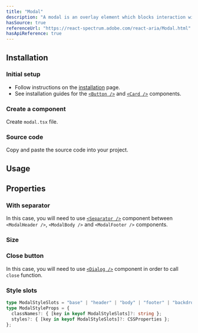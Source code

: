 ```yaml
---
title: "Modal"
description: "A modal is an overlay element which blocks interaction with elements outside it."
hasSource: true
referenceUrl: "https://react-spectrum.adobe.com/react-aria/Modal.html"
hasApiReference: true
---
```


## Installation

<Steps>

### Initial setup

- Follow instructions on the [installation](/docs/overview/installation) page.
- See installation guides for the [`<Button />`](/docs/components/button) and [`<Card />`](/docs/components/card) components.

### Create a component

Create `modal.tsx` file.

### Source code

Copy and paste the source code into your project.

</Steps>

## Usage

<ComponentPreview slug="modal/usage" />

## Properties

### With separator

In this case, you will need to use [`<Separator />`](/docs/components/separator) component between `<ModalHeader />`, `<ModalBody />` and `<ModalFooter />` components.

<ComponentPreview slug="modal/withSeparator" />

### Size

<ComponentPreview slug="modal/size" />

### Close button

In this case, you will need to use [`<Dialog />`](/docs/components/dialog) component in order to call `close` function.

<ComponentPreview slug="modal/closeButton" />

### Style slots

```ts
type ModalStyleSlots = "base" | "header" | "body" | "footer" | "backdrop" | "closeButton";
type ModalStyleProps = {
  classNames?: { [key in keyof ModalStyleSlots]?: string };
  styles?: { [key in keyof ModalStyleSlots]?: CSSProperties };
};
```
